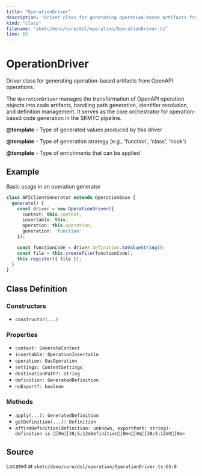 ```yaml
---
title: "OperationDriver"
description: "Driver class for generating operation-based artifacts from OpenAPI operations."
kind: "class"
filename: "skmtc/deno/core/dsl/operation/OperationDriver.ts"
line: 65
---
```


# OperationDriver

Driver class for generating operation-based artifacts from OpenAPI operations.

The `OperationDriver` manages the transformation of OpenAPI operation objects
into code artifacts, handling path generation, identifier resolution, and
definition management. It serves as the core orchestrator for operation-based
code generation in the SKMTC pipeline.


**@template** - Type of generated values produced by this driver

**@template** - Type of generation strategy (e.g., 'function', 'class', 'hook')

**@template** - Type of enrichments that can be applied


## Example

Basic usage in an operation generator
```typescript
class APIClientGenerator extends OperationBase {
  generate() {
    const driver = new OperationDriver({
      context: this.context,
      insertable: this,
      operation: this.operation,
      generation: 'function'
    });

    const functionCode = driver.definition.toValueString();
    const file = this.createFile(functionCode);
    this.register({ file });
  }
}
```

## Class Definition

### Constructors

- `constructor(...)`

### Properties

- `context: GenerateContext`
- `insertable: OperationInsertable`
- `operation: OasOperation`
- `settings: ContentSettings`
- `destinationPath?: string`
- `definition: GeneratedDefinition`
- `noExport?: boolean`

### Methods

- `apply(...): GeneratedDefinition`
- `getDefinition(...): Definition`
- `affirmDefinition(definition: unknown, exportPath: string): definition is [0m[38;5;12mDefinition[0m<[0m[38;5;12mV[0m>`

## Source

Located at `skmtc/deno/core/dsl/operation/OperationDriver.ts:65:0`
